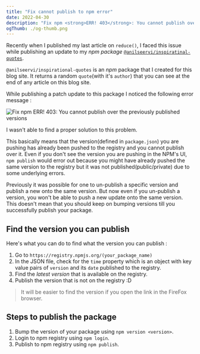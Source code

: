 ```yaml
---
title: "Fix cannot publish to npm error"
date: 2022-04-30
description: "Fix npm <strong>ERR! 403</strong>: You cannot publish over the previously published versions."
ogThumb: ./og-thumb.png
---
```



Recently when I published my last article on <Link to="/blog/reduce-arrays-like-a-pro/">`reduce()`</Link>, I faced this issue while publishing an update to my _npm package_ [`@anilseervi/inspiratinal-quotes`](https://www.npmjs.com/package/@anilseervi/inspirational-quotes).

`@anilseervi/inspirational-quotes` is an _npm_ package that I created for this blog site. It returns a random `quote`(with it's `author`) that you can see at the end of any article on this blog site.

While publishing a patch update to this package I noticed the following error message :

![Fix npm ERR! 403: You cannot publish over the previously published versions](./npm-E403.png)

I wasn't able to find a proper solution to this problem.

This basically means that the version(defined in `package.json`) you are pushing has already been pushed to the registry and you cannot publish over it.
Even if you don't see the version you are pushing in the NPM's UI, `npm publish` would error out because you might have already pushed the same version to the registry but it was not published(public/private) due to some underlying errors.

Previously it was possible for one to un-publish a specific version and publish a new onto the same version. But now even if you un-publish a version, you won't be able to push a new update onto the same version. This doesn't mean that you should keep on bumping versions till you successfully publish your package.

## Find the version you can publish

Here's what you can do to find what the version you can publish :

1. Go to `https://registry.npmjs.org/(your_package_name)`
2. In the JSON file, check for the `time` property which is an object with key value pairs of `version` and its `date` published to the registry.
3. Find the _latest version_ that is available on the registry.
4. Publish the version that is not on the registry :D

> It will be easier to find the version if you open the link in the FireFox browser.

## Steps to publish the package

1. Bump the version of your package using `npm version <version>`.
2. Login to npm registry using `npm login`.
3. Publish to npm registry using `npm publish`.
